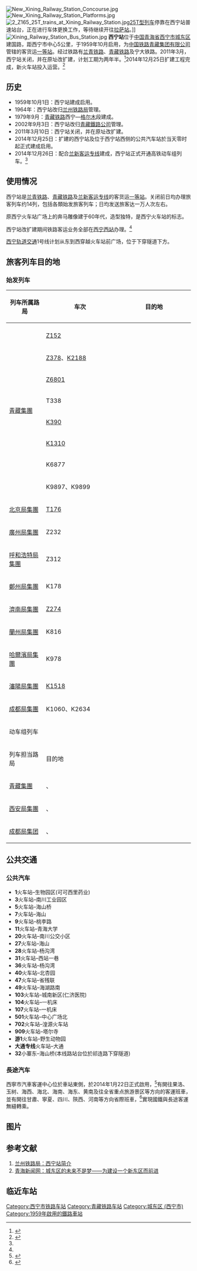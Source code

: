 {{noteTA
|1=zh-cn:始发车次; zh-hk:列車班次;
|2=zh-cn:车次; zh-hk:班次;
}}
{{Infobox China railway station 
|车站名称 = 西宁站
|图片 = New Xining Railway Station.jpg
|图片介绍 = 擴建後的西宁站
|车站名称拼音 = Xining
|英文名称 = Xining Railway Station
|车站代码 = 43502<ref>根据《中华人民共和国铁路车站代码》（GB/T10302-2010）</ref>
|电报码 = XNO
|拼音码 = XNI
|归属 = [[青藏集团|青藏集团]]
|车站位置 = [[青海省|青海省]][[西宁市|西宁市]][[城东区_(西宁市)|城東區]]
|坐标 = {{coord|36|37|13.93|N|101|48|46.13|E|type:landmark|display=inline,title}}
|线路 = [[兰青铁路|兰青铁路]]、[[青藏铁路|青藏铁路]]及[[兰新第二双线|兰新第二双线]]
|开通运营 = 1959年10月
|车站等级 = [[一等站_(中鐵)|一等站]]
|月台数目 = 9
|站台面 = 17
|股道数目 = 21
|route_map = [[Template:西宁站RDT|请点这里]]
}}

[[File:New_Xining_Railway_Station_Concourse.jpg|thumb]]
[[File:New_Xining_Railway_Station_Platforms.jpg|thumb]]
[[File:2_Z165_25T_trains_at_Xining_Railway_Station.jpg|thumb]][[中国铁路25T型客车|25T型列车]]停靠在西宁站普速站台，正在进行车体更换工作，等待继续开往[[拉萨站|拉萨站]]。]]
[[File:Xining_Railway_Station_Bus_Station.jpg|thumb]]
'''西宁站'''位于[[中国|中国]][[青海省|青海省]][[西宁市|西宁市]][[城东区_(西宁市)|城东区]]建国路，距西宁市中心5公里，于1959年10月启用，为[[中国铁路青藏集团有限公司|中国铁路青藏集团有限公司]]管辖的客货运[[一等站_(中鐵)|一等站]]。经过铁路有[[兰青铁路|兰青铁路]]、[[青藏铁路|青藏铁路]]及宁大铁路。2011年3月，西宁站关闭，并在原址改扩建，计划工期为两年半。<ref name="multiple">{{Cite web |url=http://www.qhxxcn.com/Html/jt/12068.html |title=昨晚老站送别最后一趟列车 西宁西站今起正式启用 |accessdate=2012-01-16 |date=2011-03-10 |publisher=www.qhxxcn.com |language=zh-cn |archiveurl=https://web.archive.org/web/20130928085142/http://www.qhxxcn.com/Html/jt/12068.html |archivedate=2013-09-28 |dead-url=no }}</ref>2014年12月25日扩建工程完成，新火车站投入运营。<ref name="qq.new">{{cite web|title=青藏高原最大铁路枢纽西宁站投入运营_新闻_腾讯网|url=http://news.qq.com/a/20141225/001110.htm|website=news.qq.com|accessdate=2017-07-20|language=zh-CN|date=2014-12-25|archive-date=2019-12-03|archive-url=https://web.archive.org/web/20191203205534/https://news.qq.com/a/20141225/001110.htm|dead-url=no}}</ref>

==历史==
*1959年10月1日：西宁站建成启用。
*1964年：西宁站改归[[兰州铁路局|兰州铁路局]]管理。
*1979年9月：[[青藏铁路|青藏铁路]]西宁—[[格尔木站|格尔木]]段建成。
*2002年9月3日：西宁站改归[[青藏鐵路公司|青藏鐵路公司]]管理。
*2011年3月10日：西宁站关闭，并在原址改扩建。
*2014年12月25日：扩建的西宁站及位于西宁站西侧的公共汽车站於当天零时起正式建成启用。
*2014年12月26日：配合[[兰新客运专线|兰新客运专线]]建成，西宁站正式开通高铁动车组列车。<ref name="qq.new" />

==使用情况==
西宁站是[[兰青铁路|兰青铁路]]、[[青藏铁路|青藏铁路]]及[[兰新客运专线|兰新客运专线]]的客货运[[一等站_(中鐵)|一等站]]。关闭前日均办理旅客列车约14列，包括各類始发旅客列车；日均发送旅客达一万人次左右。

原西宁火车站广场上的奔马雕像建于60年代，造型独特，是西宁火车站的标志。

西宁站改扩建期间铁路客运业务全部在[[西宁西站|西宁西站]]办理。<ref name="multiple" />

[[西宁轨道交通|西宁轨道交通]]1号线计划从东到西穿越火车站前广场，位于下穿隧道下方。

==旅客列车目的地==
===始发列车===
{| class="wikitable sortable" style="font-size: 90%"
!width=20% |列车所属路局
!车次
!目的地
|-
|rowspan=9|[[青藏集團|青藏集團]]
|-
|[[Z151/152次列车|Z152]]
|{{站|北京西}}
|-
|[[Z376/377、Z378/375次列车|Z378]]、[[K2188/2185、K2186/2187次列车|K2188]]
|{{站|上海}}
|-
|[[Z6801/6802次列车|Z6801]]
|{{站|拉薩}}
|-
|T338
|{{站|重慶西}}
|-
|[[K392/389、K390/391次列車|K390]]
|{{站|杭州}}
|-
|[[K1310/1311、K1312/1309次列车|K1310]]
|{{站|深圳東}}
|-
|K6877
|{{站|德令哈}}
|-
|K9897、K9899
|{{站|格爾木}}
|-
|rowspan=1|[[北京局集團|北京局集團]]
|[[T175/176次列车|T176]]
|{{站|北京西}}
|-
|rowspan=1|[[廣州局集團|廣州局集團]]
|Z232
|{{站|深圳東}}
|-
|rowspan=1|[[呼和浩特局集團|呼和浩特局集團]]
|Z312
|{{站|呼和浩特}}
|-
|rowspan=1|[[鄭州局集團|鄭州局集團]]
|K178
|{{站|鄭州}}
|-
|rowspan=1|[[濟南局集團|濟南局集團]]
|[[Z272/273、Z274/271次列车|Z274]]
|{{站|青島}}
|-
|rowspan=1|[[蘭州局集團|蘭州局集團]]
|K816
|{{站|銀川}}
|-
|rowspan=1|[[哈爾濱局集團|哈爾濱局集團]]
|K978
|{{站|齊齊哈爾}}
|-
|rowspan=1|[[瀋陽局集團|瀋陽局集團]]
|[[K1518/1519、K1520/1517次列车|K1518]]
|{{站|瀋陽北}}
|-
|rowspan=1|[[成都局集團|成都局集團]]
|K1060、K2634
|{{站|成都}}
|-
!colspan=3|动车组列车
|-
!列车担当路局
!colspan=2|目的地
|-
|[[青藏集團|青藏集團]]
|colspan=2|{{站|西安北}}、{{站|門源}}
|-
|[[西安局集團|西安局集團]]
|colspan=2|{{站|西安北}}、{{站|太原南}}
|-
|[[成都局集团|成都局集团]]
|colspan=2|{{站|成都東}}、{{站|重慶北}}
|}

==公共交通==
===公共汽车===
*'''1'''火车站–生物园区(可可西里药业)
*'''3'''火车站–南川工业园区
*'''5'''火车站–海山桥
*'''7'''火车站–海山
*'''9'''火车站–桃李路
*'''11'''火车站–青海大学
*'''20'''火车站–南川公交小区
*'''27'''火车站–海山
*'''28'''火车站–杨沟湾
*'''31'''火车站–西站一巷
*'''36'''火车站–杨沟湾
*'''40'''火车站–北杏园
*'''47'''火车站–省残联
*'''49'''火车站–海湖路南
*'''103'''火车站–城南新区(仁济医院)
*'''104'''火车站–一机床
*'''107'''火车站–一机床
*'''501'''火车站–中心广场北
*'''702'''火车站–湟源火车站
*'''909'''火车站–塔尔寺
*'''游1'''火车站–野生动物园
*'''大通专线'''火车站–大通
*'''32'''小寨东–海山桥(本线路站台位於祁连路下穿隧道)

===長途汽车===
西寧市汽車客運中心位於車站東側，於2014年1月22日正式啟用，<ref >{{cite web|url=http://epaper.tibet3.com/xhdsb/html/2016-01/21/content_318696.htm|language=|title=本报探访西宁汽车客运中心|publisher=西海都市报|date=2014-01-21|accessdate=|archive-date=2019-08-22|archive-url=https://web.archive.org/web/20190822035333/http://epaper.tibet3.com/xhdsb/html/2016-01/21/content_318696.htm|dead-url=no}}</ref>有開往果洛、玉树、海西、海北、海南、海东、黄南及往全省重点旅游景区等方向的客運班車，並有開往甘肅、寧夏、四川、陝西、河南等方向省際班車，<ref >{{cite web|url=http://www.qh.gov.cn/zwgk/system/2016/01/21/010198871.shtml|language=|title=72条班线明起西宁新汽车站发车|publisher=西宁晚报|date=2014-01-21|accessdate=|archive-date=2019-08-22|archive-url=https://web.archive.org/web/20190822224448/http://www.qh.gov.cn/zwgk/system/2016/01/21/010198871.shtml|dead-url=no}}</ref>實現國鐵與長途客運無縫轉乘。

==图片==
{{gallery
|width=200
|File:20060802040906 - 西宁站.jpg|站牌
|File:20060802033713 - 西宁站.jpg|站房（2000（?）-2011）
|File:Xining railway station indoors.jpg|站廳（2000（?）-2011）
|File:Xining railway station platform.jpg|站台（2000（?）-2011）
|File:Old xining sta.,xining-city,qinghai province,china.JPG|昔日的西宁站（1998）
|File:Xining Railway Station.jpg|站房（2010）
|File:Xining-NewRailwayStation-1.2015.JPG|兰新客专开通后的西宁站内部（2015.05.05）
|File:Xining-NewRailwayStation-2.2015.JPG|西宁站2、3站台，当时开往{{站|拉萨}}的[[Z6801/6802次列车|Z6801次]]正在上客
}}

== 参考文献 ==
{{Commonscat|Xining Railway Station}}
{{reflist}}
{{refbegin}}
#[http://www.21sjzg.com/Lanzhoutl/tlkyc/kyc-5.htm 兰州铁路局：西宁站简介]{{Wayback|url=http://www.21sjzg.com/Lanzhoutl/tlkyc/kyc-5.htm |date=20081120064953 }}
#[http://www.qhzfw.gov.cn/1/2005/06/30/25@199663_1.htm 青海新闻网：城东区的未来不是梦——为建设一个新东区而前进]{{Dead link|date=2018年6月 |bot=InternetArchiveBot |fix-attempted=no }}
{{refend}}

== 临近车站 ==
{{start rail box|[[中国铁路|中国铁路]]}}
{{s-inop|[[海东西站|海东西站]]|[[兰州西站|兰州西]]方向}}
{{s-line|[[兰新铁路第二双线|兰新铁路第二双线]]<br />← 25km 西宁站 43km →}}
{{s-inop|[[大通西站|大通西站]]|[[乌鲁木齐站|乌鲁木齐]]方向}}
{{s-end}}
{{青藏铁路}}
{{兰青铁路}}
{{宁大铁路}}
{{成宁铁路}}
{{兰新铁路第二双线}}
{{青海省铁路}}{{中国铁路一等客运站|青}}
[[Category:西宁市铁路车站|Category:西宁市铁路车站]]
[[Category:青藏铁路车站|Category:青藏铁路车站]]
[[Category:城东区_(西宁市)|Category:城东区 (西宁市)]]
[[Category:1959年啟用的鐵路車站|Category:1959年啟用的鐵路車站]]